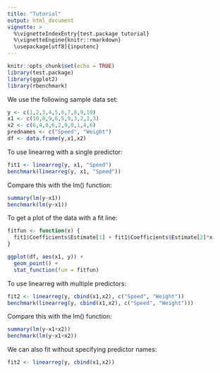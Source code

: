 ```yaml
---
title: "Tutorial"
output: html_document
vignette: >
  %\vignetteIndexEntry{test.package tutorial}
  %\vignetteEngine{knitr::rmarkdown}
  \usepackage[utf8]{inputenc}
---
```


```r
knitr::opts_chunk$set(echo = TRUE)
library(test.package)
library(ggplot2)
library(rbenchmark)
```

We use the following sample data set:
```r
y <- c(1,2,3,4,5,6,7,8,9,10)
x1 <- c(10,8,9,6,5,9,3,2,1,3)
x2 <- c(6,4,8,6,2,9,0,1,4,6)
prednames <- c("Speed", "Weight")
df <- data.frame(y,x1,x2)
```

To use linearreg with a single predictor:
```r
fit1 <- linearreg(y, x1, "Speed")
benchmark(linearreg(y, x1, "Speed"))
```  
Compare this with the lm() function:
```r
summary(lm(y~x1))
benchmark(lm(y~x1))
```

To get a plot of the data with a fit line:
```r
fitfun <- function(x) {
  fit1$Coefficients$Estimate[1] + fit1$Coefficients$Estimate[2]*x
}

ggplot(df, aes(x1, y)) +
  geom_point() +
  stat_function(fun = fitfun)
```

To use linearreg with multiple predictors:
```r
fit2 <- linearreg(y, cbind(x1,x2), c("Speed", "Weight"))
benchmark(linearreg(y, cbind(x1,x2), c("Speed", "Weight")))
```  
Compare this with the lm() function:
```r
summary(lm(y~x1+x2))
benchmark(lm(y~x1+x2))
```  
We can also fit without specifying predictor names:  
```r
fit2 <- linearreg(y, cbind(x1,x2))
```  
